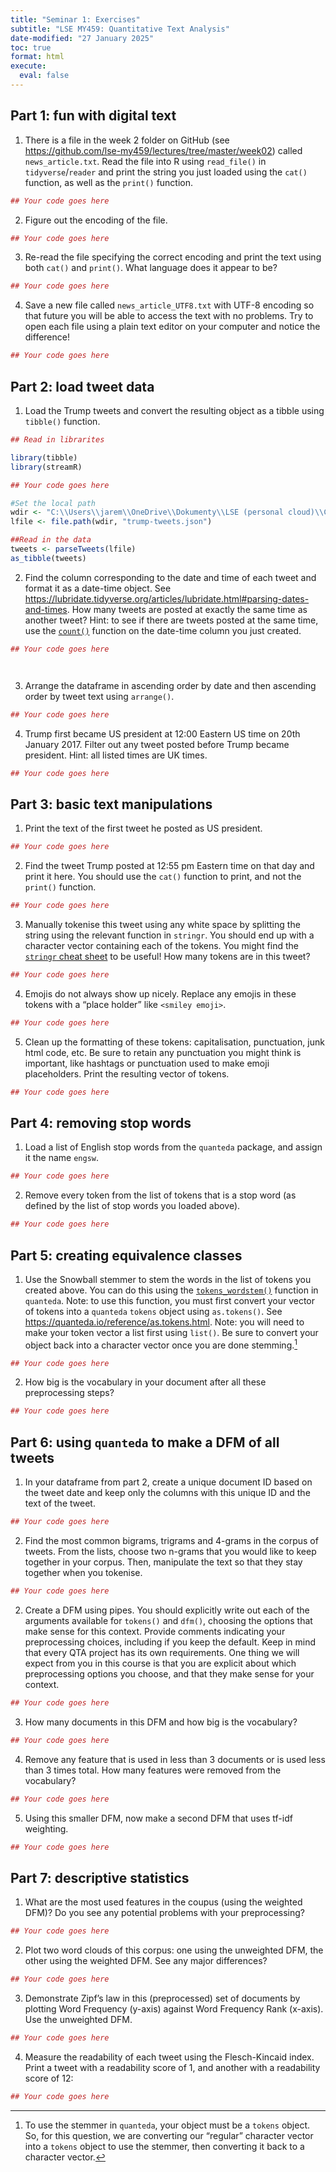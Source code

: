 ```yaml
---
title: "Seminar 1: Exercises"
subtitle: "LSE MY459: Quantitative Text Analysis"
date-modified: "27 January 2025" 
toc: true
format: html
execute:
  eval: false
---
```


## Part 1: fun with digital text

1. There is a file in the week 2 folder on GitHub (see <https://github.com/lse-my459/lectures/tree/master/week02>) called `news_article.txt`. Read the file into R using `read_file()` in `tidyverse`/`reader` and print the string you just loaded using the `cat()` function, as well as the `print()` function.

```r
## Your code goes here

```

2. Figure out the encoding of the file.

```r
## Your code goes here
```

3. Re-read the file specifying the correct encoding and print the text using both `cat()` and `print()`. What language does it appear to be?

```r
## Your code goes here
```

4. Save a new file called `news_article_UTF8.txt` with UTF-8 encoding so that future you will be able to access the text with no problems. Try to open each file using a plain text editor on your computer and notice the difference!

```r
## Your code goes here
```


## Part 2: load tweet data

1. Load the Trump tweets and convert the resulting object as a tibble using `tibble()` function.

```R
## Read in librarites

library(tibble)
library(streamR)

```

```r
## Your code goes here

#Set the local path
wdir <- "C:\\Users\\jarem\\OneDrive\\Dokumenty\\LSE (personal cloud)\\Coursework\\MY459 Quant text analysis\\Githubcmterials\\week02\\personal notes" 
lfile <- file.path(wdir, "trump-tweets.json") 

##Read in the data
tweets <- parseTweets(lfile)
as_tibble(tweets)

```

2. Find the column corresponding to the date and time of each tweet and format it as a date-time object. See <https://lubridate.tidyverse.org/articles/lubridate.html#parsing-dates-and-times>. How many tweets are posted at exactly the same time as another tweet? Hint: to see if there are tweets posted at the same time, use the [`count()`](https://dplyr.tidyverse.org/reference/count.html) function on the date-time column you just created.

```r
## Your code goes here




```

3. Arrange the dataframe in ascending order by date and then ascending order by tweet text using `arrange()`.

```r
## Your code goes here
```

4. Trump first became US president at 12:00 Eastern US time on 20th January 2017. Filter out any tweet posted before Trump became president. Hint: all listed times are UK times. 

```r
## Your code goes here
```

## Part 3: basic text manipulations

1. Print the text of the first tweet he posted as US president. 

```r
## Your code goes here
```

2. Find the tweet Trump posted at 12:55 pm Eastern time on that day and print it here. You should use the `cat()` function to print, and not the `print()` function.

```r
## Your code goes here
```

3. Manually tokenise this tweet using any white space by splitting the string using the relevant function in `stringr`. You should end up with a character vector containing each of the tokens. You might find the [`stringr` cheat sheet](https://github.com/rstudio/cheatsheets/blob/main/strings.pdf) to be useful! How many tokens are in this tweet?

```r
## Your code goes here
```

4. Emojis do not always show up nicely. Replace any emojis in these tokens with a "place holder" like `<smiley emoji>`.

```r
## Your code goes here
```

5. Clean up the formatting of these tokens: capitalisation, punctuation, junk html code, etc. Be sure to retain any punctuation you might think is important, like hashtags or punctuation used to make emoji placeholders. Print the resulting vector of tokens. 

```r
## Your code goes here
```

## Part 4: removing stop words

1. Load a list of English stop words from the `quanteda` package, and assign it the name `engsw`.

```r
## Your code goes here
```

2. Remove every token from the list of tokens that is a stop word (as defined by the list of stop words you loaded above).

```r
## Your code goes here
```

## Part 5: creating equivalence classes

1. Use the Snowball stemmer to stem the words in the list of tokens you created above. You can do this using the [`tokens_wordstem()`](https://quanteda.io/reference/tokens_wordstem.html) function in `quanteda`. Note: to use this function, you must first convert your vector of tokens into a `quanteda` `tokens` object using `as.tokens()`. See <https://quanteda.io/reference/as.tokens.html>. Note: you will need to make your token vector a list first using `list()`. Be sure to convert your object back into a character vector once you are done stemming.^[To use the stemmer in `quanteda`, your object must be a `tokens` object. So, for this question, we are converting our "regular" character vector into a `tokens` object to use the stemmer, then converting it back to a character vector.]

```r
## Your code goes here
```

2. How big is the vocabulary in your document after all these preprocessing steps? 

```r
## Your code goes here
```

## Part 6: using `quanteda` to make a DFM of all tweets

1. In your dataframe from part 2, create a unique document ID based on the tweet date and keep only the columns with this unique ID and the text of the tweet.

```r
## Your code goes here
```


2. Find the most common bigrams, trigrams and 4-grams in the corpus of tweets. From the lists, choose two n-grams that you would like to keep together in your corpus. Then, manipulate the text so that they stay together when you tokenise. 

```r
## Your code goes here
```

2. Create a DFM using pipes. You should explicitly write out each of the arguments available for `tokens()` and `dfm()`, choosing the options that make sense for this context. Provide comments indicating your preprocessing choices, including if you keep the default. Keep in mind that every QTA project has its own requirements. One thing we will expect from you in this course is that you are explicit about which preprocessing options you choose, and that they make sense for your context.

```r
## Your code goes here
```

3. How many documents in this DFM and how big is the vocabulary?

```r
## Your code goes here
```

4. Remove any feature that is used in less than 3 documents or is used less than 3 times total. How many features were removed from the vocabulary?

```r
## Your code goes here
```

5. Using this smaller DFM, now make a second DFM that uses tf-idf weighting.

```r
## Your code goes here
```

## Part 7: descriptive statistics

1. What are the most used features in the coupus (using the weighted DFM)? Do you see any potential problems with your preprocessing?

```r
## Your code goes here
```

2. Plot two word clouds of this corpus: one using the unweighted DFM, the other using the weighted DFM. See any major differences?

```r
## Your code goes here
```

3. Demonstrate Zipf's law in this (preprocessed) set of documents by plotting Word Frequency (y-axis) against Word Frequency Rank (x-axis). Use the unweighted DFM.

```r
## Your code goes here
```

4. Measure the readability of each tweet using the Flesch-Kincaid index. Print a tweet with a readability score of 1, and another with a readability score of 12:

```r
## Your code goes here
```